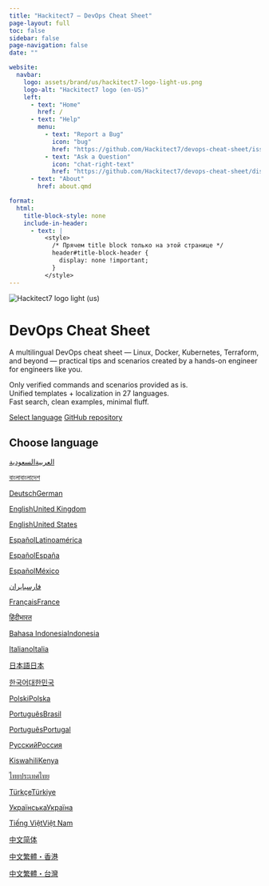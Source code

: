 ---
title: "Hackitect7 — DevOps Cheat Sheet"
page-layout: full
toc: false
sidebar: false
page-navigation: false
date: ""

website:
  navbar:
    logo: assets/brand/us/hackitect7-logo-light-us.png
    logo-alt: "Hackitect7 logo (en-US)"
    left:
      - text: "Home"
        href: /
      - text: "Help"
        menu:
          - text: "Report a Bug"
            icon: "bug"
            href: "https://github.com/Hackitect7/devops-cheat-sheet/issues"
          - text: "Ask a Question"
            icon: "chat-right-text"
            href: "https://github.com/Hackitect7/devops-cheat-sheet/discussions"
      - text: "About"
        href: about.qmd

format:
  html:
    title-block-style: none
    include-in-header:
      - text: |
          <style>
            /* Прячем title block только на этой странице */
            header#title-block-header {
              display: none !important;
            }
          </style>
---
::: {.page-container}
::: {.hero}
::: {.hero-inner}
![](assets/brand/us/hackitect7-logo-light-us.png){.hero-logo .only-light alt="Hackitect7 logo light (us)"}

# DevOps Cheat Sheet

A multilingual DevOps cheat sheet — Linux, Docker, Kubernetes, Terraform, and beyond — practical tips and scenarios created by a hands-on engineer for engineers like you.

::: {.hero-bullets}
<span class="bullet-dot"></span> Only verified commands and scenarios provided as is.  
<span class="bullet-dot"></span> Unified templates + localization in 27 languages.  
<span class="bullet-dot"></span> Fast search, clean examples, minimal fluff.

:::

::: {.hero-cta}
[Select language](#languages){.btn .btn-primary}
[GitHub repository](https://github.com/Hackitect7/devops-cheat-sheet){.btn .btn-ghost target="_blank" rel="noopener"}
:::
:::
:::

## Choose language {#languages .section-title}

::: {.languages-grid}
<!-- арабский, Саудовская Аравия — ar-SA -->
[<span class="fi fi-sa"></span> <span class="lang-meta"><span class="lang-name">العربية</span><span class="lang-variant">السعودية</span></span>](/sa/){.lang-card}

<!-- бенгальский, Бангладеш — bn-BD -->
[<span class="fi fi-bd"></span> <span class="lang-meta"><span class="lang-name">বাংলা</span><span class="lang-variant">বাংলাদেশ</span></span>](/bd/){.lang-card}

<!-- немецкий, Германия — de-DE -->
[<span class="fi fi-de"></span> <span class="lang-meta"><span class="lang-name">Deutsch</span><span class="lang-variant">German</span></span>](/de/){.lang-card}

<!-- английский, Великобритания — en-GB -->
[<span class="fi fi-gb"></span> <span class="lang-meta"><span class="lang-name">English</span><span class="lang-variant">United Kingdom</span></span>](/gb/){.lang-card}

<!-- английский, США — en-US -->
[<span class="fi fi-us"></span> <span class="lang-meta"><span class="lang-name">English</span><span class="lang-variant">United States</span></span>](/us/){.lang-card}

<!-- испанский, Латинская Америка (надрегион) — es-419 ; флаг берём мексиканский как «якорь» -->
[<span class="fi fi-mx"></span> <span class="lang-meta"><span class="lang-name">Español</span><span class="lang-variant">Latinoamérica</span></span>](/la/){.lang-card}

<!-- испанский, Испания — es-ES -->
[<span class="fi fi-es"></span> <span class="lang-meta"><span class="lang-name">Español</span><span class="lang-variant">España</span></span>](/es/){.lang-card}

<!-- испанский, Мексика — es-MX -->
[<span class="fi fi-mx"></span> <span class="lang-meta"><span class="lang-name">Español</span><span class="lang-variant">México</span></span>](/mx/){.lang-card}

<!-- персидский (фарси), Иран — fa-IR -->
[<span class="fi fi-ir"></span> <span class="lang-meta"><span class="lang-name">فارسی</span><span class="lang-variant">ایران</span></span>](/ir/){.lang-card}

<!-- французский, Франция — fr-FR -->
[<span class="fi fi-fr"></span> <span class="lang-meta"><span class="lang-name">Français</span><span class="lang-variant">France</span></span>](/fr/){.lang-card}

<!-- хинди, Индия — hi-IN -->
[<span class="fi fi-in"></span> <span class="lang-meta"><span class="lang-name">हिंदी</span><span class="lang-variant">भारत</span></span>](/in/){.lang-card}

<!-- индонезийский, Индонезия — id-ID -->
[<span class="fi fi-id"></span> <span class="lang-meta"><span class="lang-name">Bahasa Indonesia</span><span class="lang-variant">Indonesia</span></span>](/id/){.lang-card}

<!-- итальянский, Италия — it-IT -->
[<span class="fi fi-it"></span> <span class="lang-meta"><span class="lang-name">Italiano</span><span class="lang-variant">Italia</span></span>](/it/){.lang-card}

<!-- японский, Япония — ja-JP -->
[<span class="fi fi-jp"></span> <span class="lang-meta"><span class="lang-name">日本語</span><span class="lang-variant">日本</span></span>](/jp/){.lang-card}

<!-- корейский, Республика Корея — ko-KR -->
[<span class="fi fi-kr"></span> <span class="lang-meta"><span class="lang-name">한국어</span><span class="lang-variant">대한민국</span></span>](/kr/){.lang-card}

<!-- польский, Польша — pl-PL -->
[<span class="fi fi-pl"></span> <span class="lang-meta"><span class="lang-name">Polski</span><span class="lang-variant">Polska</span></span>](/pl/){.lang-card}

<!-- португальский, Бразилия — pt-BR -->
[<span class="fi fi-br"></span> <span class="lang-meta"><span class="lang-name">Português</span><span class="lang-variant">Brasil</span></span>](/br/){.lang-card}

<!-- португальский, Португалия — pt-PT -->
[<span class="fi fi-pt"></span> <span class="lang-meta"><span class="lang-name">Português</span><span class="lang-variant">Portugal</span></span>](/pt/){.lang-card}

<!-- русский, Россия — ru-RU -->
[<span class="fi fi-ru"></span> <span class="lang-meta"><span class="lang-name">Русский</span><span class="lang-variant">Россия</span></span>](/ru/){.lang-card}

<!-- суахили, Восточная Африка (Кения, Танзания и др.) — sw-KE -->
[<span class="fi fi-ke"></span> <span class="lang-meta"><span class="lang-name">Kiswahili</span><span class="lang-variant">Kenya</span></span>](/ke/){.lang-card}

<!-- тайский, Таиланд — th-TH -->
[<span class="fi fi-th"></span> <span class="lang-meta"><span class="lang-name">ไทย</span><span class="lang-variant">ประเทศไทย</span></span>](/th/){.lang-card}

<!-- турецкий, Турция — tr-TR -->
[<span class="fi fi-tr"></span> <span class="lang-meta"><span class="lang-name">Türkçe</span><span class="lang-variant">Türkiye</span></span>](/tr/){.lang-card}

<!-- украинский, Украина — uk-UA -->
[<span class="fi fi-ua"></span> <span class="lang-meta"><span class="lang-name">Українська</span><span class="lang-variant">Україна</span></span>](/ua/){.lang-card}

<!-- вьетнамский, Вьетнам — vi-VN -->
[<span class="fi fi-vn"></span> <span class="lang-meta"><span class="lang-name">Tiếng Việt</span><span class="lang-variant">Việt Nam</span></span>](/vn/){.lang-card}

<!-- китайский упрощённый, Китай — zh-CN -->
[<span class="fi fi-cn"></span> <span class="lang-meta"><span class="lang-name">中文</span><span class="lang-variant">简体</span></span>](/cn/){.lang-card}

<!-- китайский традиционный, Гонконг — zh-HK -->
[<span class="fi fi-hk"></span> <span class="lang-meta"><span class="lang-name">中文</span><span class="lang-variant">繁體・香港</span></span>](/hk/){.lang-card}

<!-- китайский традиционный, Тайвань — zh-TW -->
[<span class="fi fi-tw"></span> <span class="lang-meta"><span class="lang-name">中文</span><span class="lang-variant">繁體・台灣</span></span>](/tw/){.lang-card}
:::
:::
